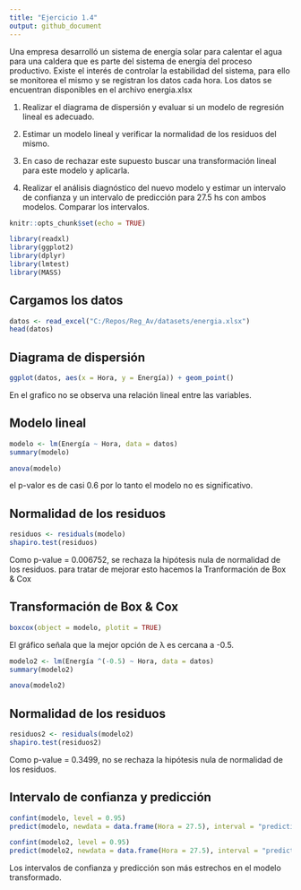 ```yaml
---
title: "Ejercicio 1.4"
output: github_document
---
```


Una empresa desarrolló un sistema de energía solar para calentar el agua para una caldera que es parte del sistema de energía del proceso
productivo. Existe el interés de controlar la estabilidad del sistema, para ello se monitorea el mismo y se registran los datos cada hora. 
Los datos se encuentran disponibles en el archivo energia.xlsx

1. Realizar el diagrama de dispersión y evaluar si un modelo de regresión lineal es adecuado.

2. Estimar un modelo lineal y verificar la normalidad de los residuos del mismo.

3. En caso de rechazar este supuesto buscar una transformación lineal para este modelo y aplicarla.

4. Realizar el análisis diagnóstico del nuevo modelo y estimar un intervalo de confianza y un intervalo de predicción para 27.5 hs con ambos modelos. Comparar los intervalos.

```r
knitr::opts_chunk$set(echo = TRUE)
```

```r
library(readxl)
library(ggplot2)
library(dplyr)
library(lmtest)
library(MASS)
```

## Cargamos los datos

```r
datos <- read_excel("C:/Repos/Reg_Av/datasets/energia.xlsx")
head(datos)
```

## Diagrama de dispersión

```r
ggplot(datos, aes(x = Hora, y = Energía)) + geom_point()

```

En el grafico no se observa una relación lineal entre las variables.     

## Modelo lineal

```r
modelo <- lm(Energía ~ Hora, data = datos)
summary(modelo)
```



```r
anova(modelo)
```

el p-valor es de casi 0.6 por lo tanto el modelo no es significativo.


## Normalidad de los residuos

```r
residuos <- residuals(modelo)
shapiro.test(residuos)
```

Como p-value = 0.006752, se rechaza la hipótesis nula de normalidad de los residuos.
para tratar de mejorar esto hacemos la Tranformación de Box & Cox 

## Transformación de Box & Cox
```r
boxcox(object = modelo, plotit = TRUE)
```

El gráfico señala que la mejor opción de λ es cercana a -0.5.

```r

modelo2 <- lm(Energía ^(-0.5) ~ Hora, data = datos)
summary(modelo2)
```

```r
anova(modelo2)
```


## Normalidad de los residuos

```r
residuos2 <- residuals(modelo2)
shapiro.test(residuos2)
```

Como p-value = 0.3499, no se rechaza la hipótesis nula de normalidad de los residuos.

## Intervalo de confianza y predicción

```r
confint(modelo, level = 0.95)
predict(modelo, newdata = data.frame(Hora = 27.5), interval = "prediction", level = 0.95)
```

```r
confint(modelo2, level = 0.95)
predict(modelo2, newdata = data.frame(Hora = 27.5), interval = "prediction", level = 0.95)
```

Los intervalos de confianza y predicción son más estrechos en el modelo transformado.


